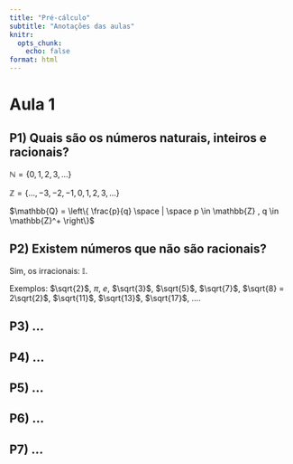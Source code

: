 ```yaml
---
title: "Pré-cálculo"
subtitle: "Anotações das aulas"
knitr:
  opts_chunk:
    echo: false
format: html
---
```


# Aula 1

## P1) Quais são os números naturais, inteiros e racionais?

$\mathbb{N} = \{0, 1, 2, 3,...\}$

$\mathbb{Z} = \{..., -3, -2, -1, 0, 1, 2, 3,...\}$

$\mathbb{Q} = \left\{ \frac{p}{q} \space | \space p \in \mathbb{Z} , q \in \mathbb{Z}^+ \right\}$

## P2) Existem números que não são racionais?

Sim, os irracionais: $\mathbb{I}$. 

Exemplos: $\sqrt{2}$, $\pi$, $e$, $\sqrt{3}$, $\sqrt{5}$, $\sqrt{7}$, $\sqrt{8} = 2\sqrt{2}$, $\sqrt{11}$, $\sqrt{13}$, $\sqrt{17}$, ....


## P3) ...


## P4) ...

## P5) ...


## P6) ...

## P7) ...
